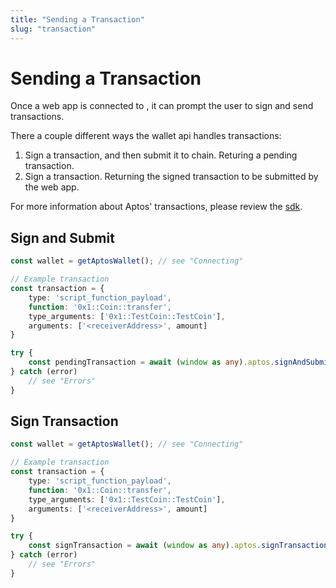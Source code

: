 ```yaml
---
title: "Sending a Transaction"
slug: "transaction"
---
```

# Sending a Transaction

Once a web app is connected to <CompanyName />, it can prompt the user to sign and send transactions.

There a couple different ways the wallet api handles transactions:
1. Sign a transaction, and then submit it to chain. Returing a pending transaction.
2. Sign a transaction. Returning the signed transaction to be submitted by the web app.

<Info>For more information about Aptos' transactions, please review the [sdk](https://aptos-labs.github.io/ts-sdk-doc/).</Info>


## Sign and Submit

```typescript
const wallet = getAptosWallet(); // see "Connecting"

// Example transaction
const transaction = {
    type: 'script_function_payload',
    function: '0x1::Coin::transfer',
    type_arguments: ['0x1::TestCoin::TestCoin'],
    arguments: ['<receiverAddress>', amount]
}

try {
    const pendingTransaction = await (window as any).aptos.signAndSubmitTransaction(transaction)
} catch (error)
    // see "Errors"
}
```


## Sign Transaction

```typescript
const wallet = getAptosWallet(); // see "Connecting"

// Example transaction
const transaction = {
    type: 'script_function_payload',
    function: '0x1::Coin::transfer',
    type_arguments: ['0x1::TestCoin::TestCoin'],
    arguments: ['<receiverAddress>', amount]
}

try {
    const signTransaction = await (window as any).aptos.signTransaction(transaction)
} catch (error)
    // see "Errors"
}
```